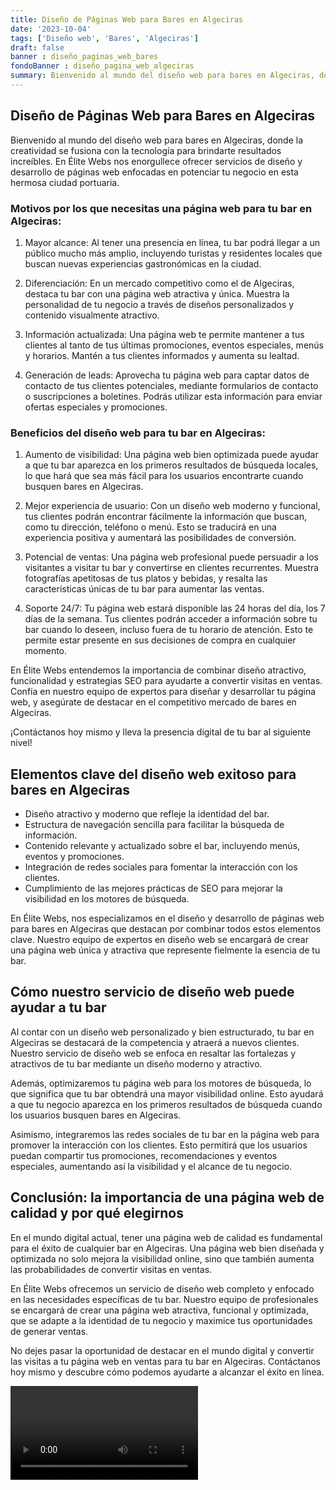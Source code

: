```yaml
---
title: Diseño de Páginas Web para Bares en Algeciras
date: '2023-10-04'
tags: ['Diseño web', 'Bares', 'Algeciras']
draft: false
banner : diseño_paginas_web_bares
fondoBanner : diseño_pagina_web_algeciras
summary: Bienvenido al mundo del diseño web para bares en Algeciras, donde la creatividad se fusiona con la tecnología para brindarte resultados increíbles. En Élite Webs nos enorgullece ofrecer servicios de diseño y desarrollo de páginas web enfocadas en potenciar tu negocio en esta hermosa ciudad portuaria.
---
```


## Diseño de Páginas Web para Bares en Algeciras

Bienvenido al mundo del diseño web para bares en Algeciras, donde la creatividad se fusiona con la tecnología para brindarte resultados increíbles. En Élite Webs nos enorgullece ofrecer servicios de diseño y desarrollo de páginas web enfocadas en potenciar tu negocio en esta hermosa ciudad portuaria.

### Motivos por los que necesitas una página web para tu bar en Algeciras:

1. Mayor alcance: Al tener una presencia en línea, tu bar podrá llegar a un público mucho más amplio, incluyendo turistas y residentes locales que buscan nuevas experiencias gastronómicas en la ciudad.

2. Diferenciación: En un mercado competitivo como el de Algeciras, destaca tu bar con una página web atractiva y única. Muestra la personalidad de tu negocio a través de diseños personalizados y contenido visualmente atractivo.

3. Información actualizada: Una página web te permite mantener a tus clientes al tanto de tus últimas promociones, eventos especiales, menús y horarios. Mantén a tus clientes informados y aumenta su lealtad.

4. Generación de leads: Aprovecha tu página web para captar datos de contacto de tus clientes potenciales, mediante formularios de contacto o suscripciones a boletines. Podrás utilizar esta información para enviar ofertas especiales y promociones.

### Beneficios del diseño web para tu bar en Algeciras:

1. Aumento de visibilidad: Una página web bien optimizada puede ayudar a que tu bar aparezca en los primeros resultados de búsqueda locales, lo que hará que sea más fácil para los usuarios encontrarte cuando busquen bares en Algeciras.

2. Mejor experiencia de usuario: Con un diseño web moderno y funcional, tus clientes podrán encontrar fácilmente la información que buscan, como tu dirección, teléfono o menú. Esto se traducirá en una experiencia positiva y aumentará las posibilidades de conversión.

3. Potencial de ventas: Una página web profesional puede persuadir a los visitantes a visitar tu bar y convertirse en clientes recurrentes. Muestra fotografías apetitosas de tus platos y bebidas, y resalta las características únicas de tu bar para aumentar las ventas.

4. Soporte 24/7: Tu página web estará disponible las 24 horas del día, los 7 días de la semana. Tus clientes podrán acceder a información sobre tu bar cuando lo deseen, incluso fuera de tu horario de atención. Esto te permite estar presente en sus decisiones de compra en cualquier momento.

En Élite Webs entendemos la importancia de combinar diseño atractivo, funcionalidad y estrategias SEO para ayudarte a convertir visitas en ventas. Confía en nuestro equipo de expertos para diseñar y desarrollar tu página web, y asegúrate de destacar en el competitivo mercado de bares en Algeciras.

¡Contáctanos hoy mismo y lleva la presencia digital de tu bar al siguiente nivel!

<GifSeo />

<Cta />

## Elementos clave del diseño web exitoso para bares en Algeciras

- Diseño atractivo y moderno que refleje la identidad del bar.
- Estructura de navegación sencilla para facilitar la búsqueda de información.
- Contenido relevante y actualizado sobre el bar, incluyendo menús, eventos y promociones.
- Integración de redes sociales para fomentar la interacción con los clientes.
- Cumplimiento de las mejores prácticas de SEO para mejorar la visibilidad en los motores de búsqueda.

En Élite Webs, nos especializamos en el diseño y desarrollo de páginas web para bares en Algeciras que destacan por combinar todos estos elementos clave. Nuestro equipo de expertos en diseño web se encargará de crear una página web única y atractiva que represente fielmente la esencia de tu bar.

## Cómo nuestro servicio de diseño web puede ayudar a tu bar

Al contar con un diseño web personalizado y bien estructurado, tu bar en Algeciras se destacará de la competencia y atraerá a nuevos clientes. Nuestro servicio de diseño web se enfoca en resaltar las fortalezas y atractivos de tu bar mediante un diseño moderno y atractivo.

Además, optimizaremos tu página web para los motores de búsqueda, lo que significa que tu bar obtendrá una mayor visibilidad online. Esto ayudará a que tu negocio aparezca en los primeros resultados de búsqueda cuando los usuarios busquen bares en Algeciras.

Asimismo, integraremos las redes sociales de tu bar en la página web para promover la interacción con los clientes. Esto permitirá que los usuarios puedan compartir tus promociones, recomendaciones y eventos especiales, aumentando así la visibilidad y el alcance de tu negocio.

## Conclusión: la importancia de una página web de calidad y por qué elegirnos

En el mundo digital actual, tener una página web de calidad es fundamental para el éxito de cualquier bar en Algeciras. Una página web bien diseñada y optimizada no solo mejora la visibilidad online, sino que también aumenta las probabilidades de convertir visitas en ventas.

En Élite Webs ofrecemos un servicio de diseño web completo y enfocado en las necesidades específicas de tu bar. Nuestro equipo de profesionales se encargará de crear una página web atractiva, funcional y optimizada, que se adapte a la identidad de tu negocio y maximice tus oportunidades de generar ventas.

No dejes pasar la oportunidad de destacar en el mundo digital y convertir las visitas a tu página web en ventas para tu bar en Algeciras. Contáctanos hoy mismo y descubre cómo podemos ayudarte a alcanzar el éxito en línea.

<Video />

<CtaBot job='Bares' city='Algeciras'/>

<Gmaps query='Algeciras+españa+maps' />